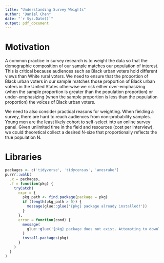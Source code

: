 ```yaml
---
title: "Understanding Survey Weights"
author: "Daniel Chen"
date: "`r Sys.Date()`"
output: pdf_document
---
```


# Motivation
A common practice in survey research is to weight the data so that the demographic composition of our sample matches our population of interest. This is critical because audiences such as Black urban voters hold different views than White rural voters. We need to ensure that the proportion of Black urban voters in our sample matches those proportion of Black urban voters in the United States otherwise we risk either over-emphasizing (when the sample proportion is greater than the population proportion) or under-emphasizing (when the sample proportion is less than the population proportion) the voices of Black urban voters.

We need to also consider practical reasons for weighting. When fielding a survey, there are hard to reach audiences from non-probability samples. Young men are the least likely cohort to self-select into an online survey panel. Given unlimited time in the field and resources (cost per interview), we could theoretical collect a desired N-size that proportionally reflects the true population N. 


# Libraries
``` r
packages <- c('tidyverse', 'tidycensus', 'anesrake')
purrr::walk(
  .x = packages,
  .f = function(pkg) {
    tryCatch(
      expr = {
        pkg_path <- find.package(package = pkg)
        if (length(pkg_path > 0)) {
          message(glue::glue('{pkg} package already installed!'))
        }
      },
      error = function(cond) {
        message(
          glue::glue('{pkg} package does not exist. Attempting to download.')
        )
        install.packages(pkg)
      }
    )
  }
)
```